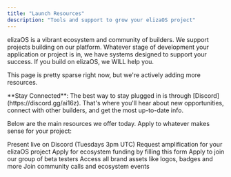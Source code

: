 ```yaml
---
title: "Launch Resources"
description: "Tools and support to grow your elizaOS project"
---
```


elizaOS is a vibrant ecosystem and community of builders. We support projects building on our platform. Whatever stage of development your application or project is in, we have systems designed to support your success. If you build on elizaOS, we WILL help you.

This page is pretty sparse right now, but we're actively adding more resources.

<Note>
**Stay Connected**: The best way to stay plugged in is through [Discord](https://discord.gg/ai16z). That's where you'll hear about new opportunities, connect with other builders, and get the most up-to-date info.
</Note>

Below are the main resources we offer today. Apply to whatever makes sense for your project:

<CardGroup cols={3}>
  <Card title="Builder Demos" icon="video" href="https://tally.so/r/3x7Mdr">
    Present live on Discord (Tuesdays 3pm UTC)
  </Card>
  
  <Card title="Marketing Amplification" icon="bullhorn" href="https://docs.google.com/forms/d/e/1FAIpQLSdA0zucP8UOT6P-iLXVyfQVw8ZFyIJ5zTWyQesqQsD4MATvuA/viewform">
    Request amplification for your elizaOS project
  </Card>
  
  <Card title="Ecosystem Fund" icon="hand-holding-dollar" href="https://docs.google.com/forms/d/e/1FAIpQLSfStJg9lAy4J0Dyxdq8QOfpUzqp0CKeXtjpqrFB7D6U406FMg/viewform">
    Apply for ecosystem funding by filling this form
  </Card>
  
  <Card title="Beta Tester" icon="flask" href="https://tally.so/r/nWdJ1Q">
    Apply to join our group of beta testers
  </Card>
  
  <Card title="Brand Kit" icon="palette" href="https://github.com/elizaOS/brandkit">
    Access all brand assets like logos, badges and more
  </Card>
  
  <Card title="Developer Calendar" icon="calendar" href="https://calendar.google.com/calendar/u/0/embed?src=c_ed31cea342d3e2236f549161e6446c3e407e5625ee7a355c0153befc7a602e7f@group.calendar.google.com&ctz=America/Toronto">
    Join community calls and ecosystem events
  </Card>
</CardGroup>
